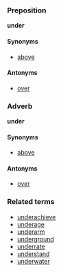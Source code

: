 ===Preposition===
'''under'''

====Synonyms====
*[[above]]

====Antonyms====
*[[over]]

===Adverb===
'''under'''

====Synonyms====
*[[above]]

====Antonyms====
*[[over]]

===Related terms===
*[[underachieve]]
*[[underage]]
*[[underarm]]
*[[underground]]
*[[underrate]]
*[[understand]]<!-- is it related? -->
*[[underwater]]